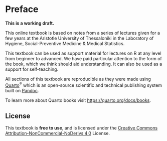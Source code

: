 # Preface {.unnumbered}

**This is a working draft.**


This online textbook is based on notes from a series of lectures given for a few years at the Aristotle University of  Thessaloniki in the Laboratory of Hygiene, Social-Preventive Medicine & Medical Statistics.

This textbook can be used as support material for lectures on R at any level from beginner to advanced. We have paid particular attention to the form of the book, which we think should aid understanding. It can also be used as a support for self-teaching.


All sections of this textbook are reproducible as they were made using [Quarto](https://quarto.org/)^®^ which is an open-source scientific and technical publishing system built on [Pandoc](https://pandoc.org/).

To learn more about Quarto books visit <https://quarto.org/docs/books>.

## License

This textbook is **free to use**, and is licensed under the [Creative Commons Attribution-NonCommercial-NoDerivs 4.0](https://creativecommons.org/licenses/by-nc-nd/4.0/) License.
